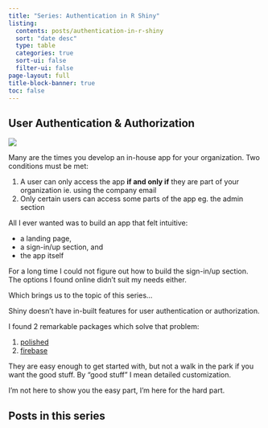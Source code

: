 ```yaml
---
title: "Series: Authentication in R Shiny"
listing:
  contents: posts/authentication-in-r-shiny
  sort: "date desc"
  type: table
  categories: true
  sort-ui: false
  filter-ui: false
page-layout: full
title-block-banner: true
toc: false
---
```


## User Authentication & Authorization

![](assets/Authentication_vs_Authorization.png)

Many are the times you develop an in-house app for your organization. Two conditions must be met:

1. A user can only access the app **if and only if** they are part of your 
organization ie. using the company email
2. Only certain users can access some parts of the app eg. the admin section

All I ever wanted was to build an app that felt intuitive:

- a landing page, 
- a sign-in/up section, and 
- the app itself

For a long time I could not figure out how to build the sign-in/up section. The
options I found online didn't suit my needs either.

Which brings us to the topic of this series...

Shiny doesn't have in-built features for user authentication or authorization.

I found 2 remarkable packages which solve that problem:

1. [polished](https://github.com/Tychobra/polished)
2. [firebase](https://github.com/JohnCoene/firebase)

They are easy enough to get started with, but not a walk in the park if you want
the good stuff. By "good stuff" I mean detailed customization.

I'm not here to show you the easy part, I'm here for the hard part.

## Posts in this series
